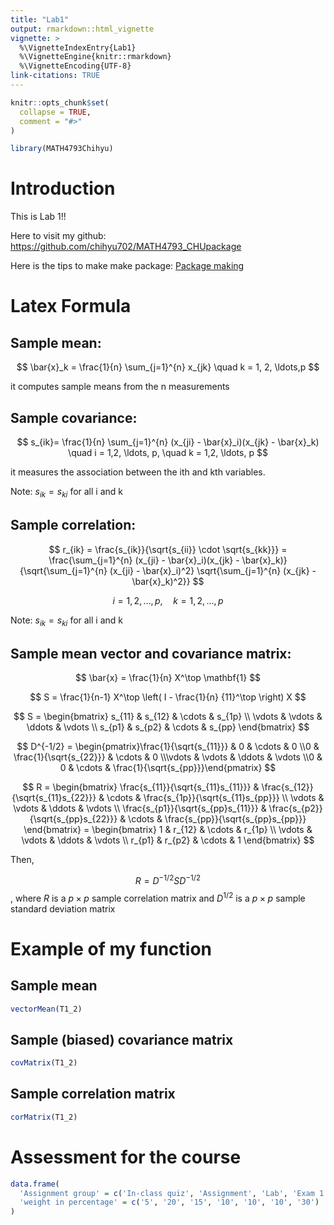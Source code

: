 ```yaml
---
title: "Lab1"
output: rmarkdown::html_vignette
vignette: >
  %\VignetteIndexEntry{Lab1}
  %\VignetteEngine{knitr::rmarkdown}
  %\VignetteEncoding{UTF-8}
link-citations: TRUE
---
```


```r
knitr::opts_chunk$set(
  collapse = TRUE,
  comment = "#>"
)
```

```r
library(MATH4793Chihyu)
```

# Introduction

This is Lab 1!!

Here to visit my github: <https://github.com/chihyu702/MATH4793_CHUpackage>

Here is the tips to make make package: [Package making](https://canvas.ou.edu/courses/314813/pages/package-making?wrap=1)

# Latex Formula 

## Sample mean:

$$
\bar{x}_k = \frac{1}{n} \sum_{j=1}^{n} x_{jk} \quad k = 1, 2, \ldots,p
$$

it computes sample means from the n measurements

## Sample covariance:

$$
s_{ik}= \frac{1}{n} \sum_{j=1}^{n} (x_{ji} - \bar{x}_i)(x_{jk} - \bar{x}_k) \quad i = 1,2, \ldots, p, \quad k = 1,2, \ldots, p
$$

it measures the association between the ith and kth variables.

Note: $s_{ik}=s_{ki}$ for all i and k

## Sample correlation:

$$
r_{ik} = \frac{s_{ik}}{\sqrt{s_{ii}} \cdot \sqrt{s_{kk}}} = \frac{\sum_{j=1}^{n} (x_{ji} - \bar{x}_i)(x_{jk} - \bar{x}_k)}{\sqrt{\sum_{j=1}^{n} (x_{ji} - \bar{x}_i)^2} \sqrt{\sum_{j=1}^{n} (x_{jk} - \bar{x}_k)^2}}
$$

$$
i = 1,2, \ldots, p, \quad k = 1,2, \ldots, p
$$

Note: $s_{ik}=s_{ki}$ for all i and k

## Sample mean vector and covariance matrix:

$$
\bar{x} = \frac{1}{n} X^\top \mathbf{1}
$$

$$
S = \frac{1}{n-1} X^\top \left( I - \frac{1}{n} {11}^\top \right) X
$$

$$
S = \begin{bmatrix} s_{11} & s_{12} & \cdots & s_{1p} \\
\vdots & \vdots & \ddots & \vdots \\
s_{p1} & s_{p2} & \cdots & s_{pp}
\end{bmatrix}
$$

$$
D^{-1/2} = \begin{pmatrix}\frac{1}{\sqrt{s_{11}}} & 0 & \cdots & 0 \\0 & \frac{1}{\sqrt{s_{22}}} & \cdots & 0 \\\vdots & \vdots & \ddots & \vdots \\0 & 0 & \cdots & \frac{1}{\sqrt{s_{pp}}}\end{pmatrix}
$$


$$
R = \begin{bmatrix}
\frac{s_{11}}{\sqrt{s_{11}s_{11}}} & \frac{s_{12}}{\sqrt{s_{11}s_{22}}} & \cdots & \frac{s_{1p}}{\sqrt{s_{11}s_{pp}}} \\
\vdots & \vdots & \ddots & \vdots \\
\frac{s_{p1}}{\sqrt{s_{pp}s_{11}}} & \frac{s_{p2}}{\sqrt{s_{pp}s_{22}}} & \cdots & \frac{s_{pp}}{\sqrt{s_{pp}s_{pp}}}
\end{bmatrix}
= \begin{bmatrix}
1 & r_{12} & \cdots & r_{1p} \\
\vdots & \vdots & \ddots & \vdots \\
r_{p1} & r_{p2} & \cdots & 1
\end{bmatrix}
$$



Then,

$$
R = D ^{-1/2}SD^{-1/2}
$$
, where $R$ is a $p \times p$ sample correlation matrix and $D^{1/2}$ is a $p \times p$ sample standard deviation matrix

# Example of my function

## Sample mean

```r
vectorMean(T1_2)
```

## Sample (biased) covariance matrix

```r
covMatrix(T1_2)
```

## Sample correlation matrix

```r
corMatrix(T1_2)
```

# Assessment for the course

```r
data.frame(
  'Assignment group' = c('In-class quiz', 'Assignment', 'Lab', 'Exam 1', 'Exam 2', 'Project', 'Final Exam'), 
  'weight in percentage' = c('5', '20', '15', '10', '10', '10', '30')
)
```
